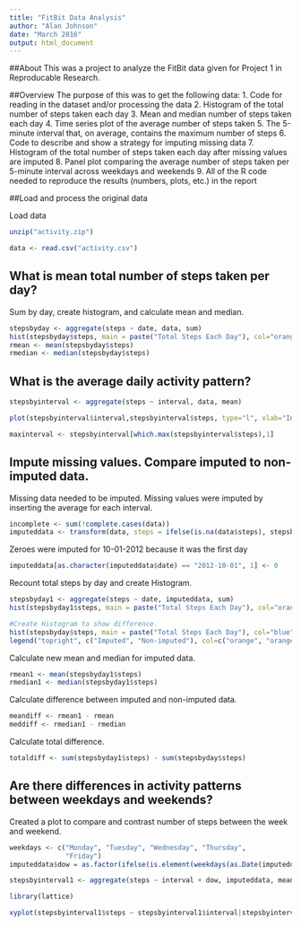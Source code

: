 ---
title: "FitBit Data Analysis"
author: "Alan Johnson"
date: "March 2016"
output: html_document
---
##About
This was a project to analyze the FitBit data given for Project 1 in Reproducable Research.


##Overview
The purpose of this was to get the following data:
1. Code for reading in the dataset and/or processing the data
2. Histogram of the total number of steps taken each day
3. Mean and median number of steps taken each day
4. Time series plot of the average number of steps taken
5. The 5-minute interval that, on average, contains the maximum number of steps
6. Code to describe and show a strategy for imputing missing data
7. Histogram of the total number of steps taken each day after missing values are imputed
8. Panel plot comparing the average number of steps taken per 5-minute interval across weekdays and weekends
9. All of the R code needed to reproduce the results (numbers, plots, etc.) in the report

##Load and process the original data

Load data

```{r unzip, cache=TRUE}
unzip("activity.zip")
```

```{r reading, cache=TRUE}
data <- read.csv("activity.csv")
```

## What is mean total number of steps taken per day?
Sum by day, create histogram, and calculate mean and median.
```{r} 
stepsbyday <- aggregate(steps ~ date, data, sum)
hist(stepsbyday$steps, main = paste("Total Steps Each Day"), col="orange", xlab="Number of Steps")
rmean <- mean(stepsbyday$steps)
rmedian <- median(stepsbyday$steps)
```

## What is the average daily activity pattern?

```{r}
stepsbyinterval <- aggregate(steps ~ interval, data, mean)

plot(stepsbyinterval$interval,stepsbyinterval$steps, type="l", xlab="Interval", ylab="Number of Steps",main="Average Number of Steps per Day by Interval")

maxinterval <- stepsbyinterval[which.max(stepsbyinterval$steps),1]
```

## Impute missing values. Compare imputed to non-imputed data.
Missing data needed to be imputed. 
Missing values were imputed by inserting the average for each interval. 
```{r}
incomplete <- sum(!complete.cases(data))
imputeddata <- transform(data, steps = ifelse(is.na(data$steps), stepsbyinterval$steps[match(data$interval, stepsbyinterval$interval)], data$steps))
```

Zeroes were imputed for 10-01-2012 because it was the first day 
```{r}
imputeddata[as.character(imputeddata$date) == "2012-10-01", 1] <- 0
```

Recount total steps by day and create Histogram. 
```{r}
stepsbyday1 <- aggregate(steps ~ date, imputeddata, sum)
hist(stepsbyday1$steps, main = paste("Total Steps Each Day"), col="orange", xlab="Number of Steps")

#Create Histogram to show difference. 
hist(stepsbyday$steps, main = paste("Total Steps Each Day"), col="blue", xlab="Number of Steps", add=T)
legend("topright", c("Imputed", "Non-imputed"), col=c("orange", "orange"), lwd=10)
```

Calculate new mean and median for imputed data. 
```{r}
rmean1 <- mean(stepsbyday1$steps)
rmedian1 <- median(stepsbyday1$steps)
```

Calculate difference between imputed and non-imputed data.
```{r}
meandiff <- rmean1 - rmean
meddiff <- rmedian1 - rmedian
```

Calculate total difference.
```{r}
totaldiff <- sum(stepsbyday1$steps) - sum(stepsbyday$steps)
```

## Are there differences in activity patterns between weekdays and weekends?
Created a plot to compare and contrast number of steps between the week and weekend. 
``` {r}
weekdays <- c("Monday", "Tuesday", "Wednesday", "Thursday", 
              "Friday")
imputeddata$dow = as.factor(ifelse(is.element(weekdays(as.Date(imputeddata$date)),weekdays), "Weekday", "Weekend"))

stepsbyinterval1 <- aggregate(steps ~ interval + dow, imputeddata, mean)

library(lattice)

xyplot(stepsbyinterval1$steps ~ stepsbyinterval1$interval|stepsbyinterval1$dow, main="Average Steps per Day by Interval",xlab="Interval", ylab="Steps",layout=c(1,2), type="l")

```
